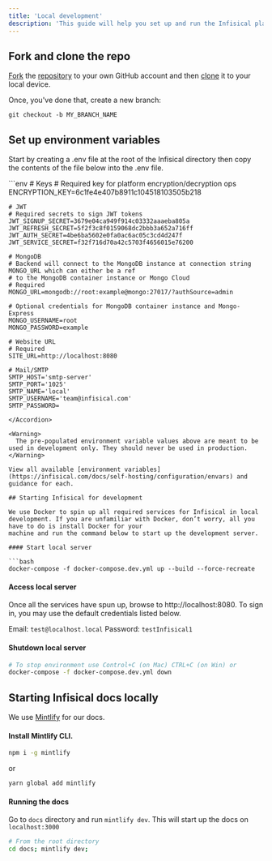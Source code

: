 ```yaml
---
title: 'Local development'
description: 'This guide will help you set up and run the Infisical platform in local development.'
---
```


## Fork and clone the repo

[Fork](https://docs.github.com/en/get-started/quickstart/fork-a-repo) the [repository](https://github.com/Infisical/infisical) to your own GitHub account and then [clone](https://docs.github.com/en/repositories/creating-and-managing-repositories/cloning-a-repository) it to your local device.

Once, you've done that, create a new branch:

```console
git checkout -b MY_BRANCH_NAME
```

## Set up environment variables


Start by creating a .env file at the root of the Infisical directory then copy the contents of the file below into the .env file.

<Accordion title=".env file content">
  ```env 
    # Keys
    # Required key for platform encryption/decryption ops
    ENCRYPTION_KEY=6c1fe4e407b8911c104518103505b218

    # JWT
    # Required secrets to sign JWT tokens
    JWT_SIGNUP_SECRET=3679e04ca949f914c03332aaaeba805a
    JWT_REFRESH_SECRET=5f2f3c8f0159068dc2bbb3a652a716ff
    JWT_AUTH_SECRET=4be6ba5602e0fa0ac6ac05c3cd4d247f
    JWT_SERVICE_SECRET=f32f716d70a42c5703f4656015e76200

    # MongoDB
    # Backend will connect to the MongoDB instance at connection string MONGO_URL which can either be a ref
    # to the MongoDB container instance or Mongo Cloud
    # Required
    MONGO_URL=mongodb://root:example@mongo:27017/?authSource=admin

    # Optional credentials for MongoDB container instance and Mongo-Express
    MONGO_USERNAME=root
    MONGO_PASSWORD=example

    # Website URL
    # Required
    SITE_URL=http://localhost:8080

    # Mail/SMTP
    SMTP_HOST='smtp-server'
    SMTP_PORT='1025'
    SMTP_NAME='local'
    SMTP_USERNAME='team@infisical.com'
    SMTP_PASSWORD=
  ```
</Accordion>

<Warning>
    The pre-populated environment variable values above are meant to be used in development only. They should never be used in production.
</Warning>

View all available [environment variables](https://infisical.com/docs/self-hosting/configuration/envars) and guidance for each.

## Starting Infisical for development

We use Docker to spin up all required services for Infisical in local development. If you are unfamiliar with Docker, don’t worry, all you have to do is install Docker for your
machine and run the command below to start up the development server. 

#### Start local server 

```bash
docker-compose -f docker-compose.dev.yml up --build --force-recreate
```
#### Access local server 

Once all the services have spun up, browse to http://localhost:8080. To sign in, you may use the default credentials listed below.

Email: `test@localhost.local`
Password: `testInfisical1`

#### Shutdown local server 

```bash
# To stop environment use Control+C (on Mac) CTRL+C (on Win) or
docker-compose -f docker-compose.dev.yml down
```

## Starting Infisical docs locally

We use [Mintlify](https://mintlify.com/) for our docs.

#### Install Mintlify CLI.

```bash
npm i -g mintlify
```

or

```bash
yarn global add mintlify
```

#### Running the docs
Go to `docs` directory and run `mintlify dev`. This will start up the docs on `localhost:3000`

```bash
# From the root directory
cd docs; mintlify dev;
```
